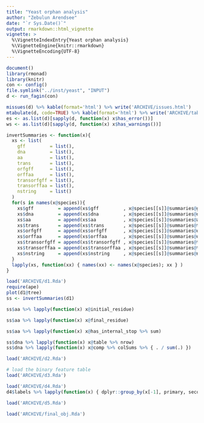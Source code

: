 ```yaml
---
title: "Yeast orphan analysis"
author: "Zebulun Arendsee"
date: "`r Sys.Date()`"
output: rmarkdown::html_vignette
vignette: >
  %\VignetteIndexEntry{Yeast orphan analysis}
  %\VignetteEngine{knitr::rmarkdown}
  %\VignetteEncoding{UTF-8}
---
```


```r
document()
library(rmonad)
library(knitr)
con <- config()
file.symlink("../inst/yeast", "INPUT")
d <- run_fagin(con)
```

```r
missues(d) %>% kable(format='html') %>% write('ARCHIVE/issues.html')
mtabulate(d, code=TRUE) %>% kable(format='html') %>% write('ARCHIVE/table.html')
es <- as.list(d)[sapply(d, function(x) x$has_error())]
ws <- as.list(d)[sapply(d, function(x) x$has_warnings())]
```

```r
invertSummaries <- function(x){
  xs <- list(
    gff         = list(),
    dna         = list(),
    aa          = list(),
    trans       = list(),
    orfgff      = list(),
    orffaa      = list(),
    transorfgff = list(),
    transorffaa = list(),
    nstring     = list()
  )
  for(s in names(x@species)){
    xs$gff         = append(xs$gff         , x@species[[s]]@summaries@gff.summary         )
    xs$dna         = append(xs$dna         , x@species[[s]]@summaries@dna.summary         )
    xs$aa          = append(xs$aa          , x@species[[s]]@summaries@aa.summary          )
    xs$trans       = append(xs$trans       , x@species[[s]]@summaries@trans.summary       )
    xs$orfgff      = append(xs$orfgff      , x@species[[s]]@summaries@orfgff.summary      )
    xs$orffaa      = append(xs$orffaa      , x@species[[s]]@summaries@orffaa.summary      )
    xs$transorfgff = append(xs$transorfgff , x@species[[s]]@summaries@transorfgff.summary )
    xs$transorffaa = append(xs$transorffaa , x@species[[s]]@summaries@transorffaa.summary )
    xs$nstring     = append(xs$nstring     , x@species[[s]]@summaries@nstring.summary     )
  }
  lapply(xs, function(xx) { names(xx) <- names(x@species); xx } )
}
```

```r
load('ARCHIVE/d1.Rda')
require(ape)
plot(d1@tree)
ss <- invertSummaries(d1)
```

```r
ss$aa %>% lapply(function(x) x@initial_residue)
```

```r
ss$aa %>% lapply(function(x) x@final_residue)
```

```r
ss$aa %>% lapply(function(x) x@has_internal_stop %>% sum)
```

```r
ss$dna %>% lapply(function(x) x@table %>% nrow)
ss$dna %>% lapply(function(x) x@comp %>% colSums %>% { . / sum(.) })
```


```r
load('ARCHIVE/d2.Rda')
```

```r
# load the binary feature table
load('ARCHIVE/d3.Rda')
```

```r
load('ARCHIVE/d4.Rda')
d4$labels %>% lapply(function(x) { dplyr::group_by(x[-1], primary, secondary) %>% dplyr::count() })
```

```r
load('ARCHIVE/d5.Rda')
```

```r
load('ARCHIVE/final_obj.Rda')
```
